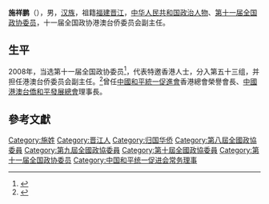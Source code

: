 '''施祥鹏'''（{{bd|1938年|12月|}}），男，[[汉族|汉族]]，祖籍[[福建|福建]][[晋江|晋江]]，[[中华人民共和国|中华人民共和国]][[政治人物|政治人物]]、[[第十一届全国政协委员|第十一届全国政协委员]]，十一届全国政协港澳台侨委员会副主任。

== 生平 ==
2008年，当选第十一届全国政协委员<ref>{{cite news|title=第十一届全国政协委员名单|url=http://www.indaa.com.cn/zt/2009qglh/zxzs/200903/t20090303_127573.html|accessdate=2013-04-09|newspaper=新华社北京1月25日电 中国人民政治协商会议第十一届全国委员会委员名单(共2237人，2008年1月25日政协第十届全国委员会常务委员会第二十次会议通过)|date=2008年1月25日|deadurl=yes|archiveurl=https://web.archive.org/web/20130928014403/http://www.indaa.com.cn/zt/2009qglh/zxzs/200903/t20090303_127573.html|archivedate=2013年9月28日|df=}}</ref>，代表特邀香港人士，分入第五十三组，并担任港澳台侨委员会副主任。<ref>{{cite news|title=全国政协信息-施祥鹏|url=http://www.cppcc.gov.cn/CMS/wylibary/showJcwyxtInfoWylibary.action?tabJcwyxt.guid=11W0019550&wytype=wjwy|accessdate=2013-04-11|newspaper=全国政协委员会|archive-date=2019-06-08|archive-url=https://web.archive.org/web/20190608001459/http://www.cppcc.gov.cn/CMS/wylibary/showJcwyxtInfoWylibary.action?tabJcwyxt.guid=11W0019550&wytype=wjwy|dead-url=no}}</ref>曾任[[中國和平統一促進會|中國和平統一促進會]]香港總會榮譽會長、[[中國港澳台僑和平發展總會|中國港澳台僑和平發展總會]]理事長。

== 參考文獻 ==
{{reflist}}

{{中国政治人物小作品}}
{{Navboxes 
| title  = 施祥鹏在[[中国和平统一促进会|中国和平统一促进会]]的职务
| list1  =
{{中国和平统一促进会第八届理事会}}
}}

{{Authority control}}
{{DEFAULTSORT:Shi施}}
[[Category:施姓|Category:施姓]]
[[Category:晋江人|Category:晋江人]]
[[Category:归国华侨|Category:归国华侨]]
[[Category:第八屆全國政協委員|Category:第八屆全國政協委員]]
[[Category:第九屆全國政協委員|Category:第九屆全國政協委員]]
[[Category:第十屆全國政協委員|Category:第十屆全國政協委員]]
[[Category:第十一届全国政协委员|Category:第十一届全国政协委员]]
[[Category:中国和平统一促进会常务理事|Category:中国和平统一促进会常务理事]]
